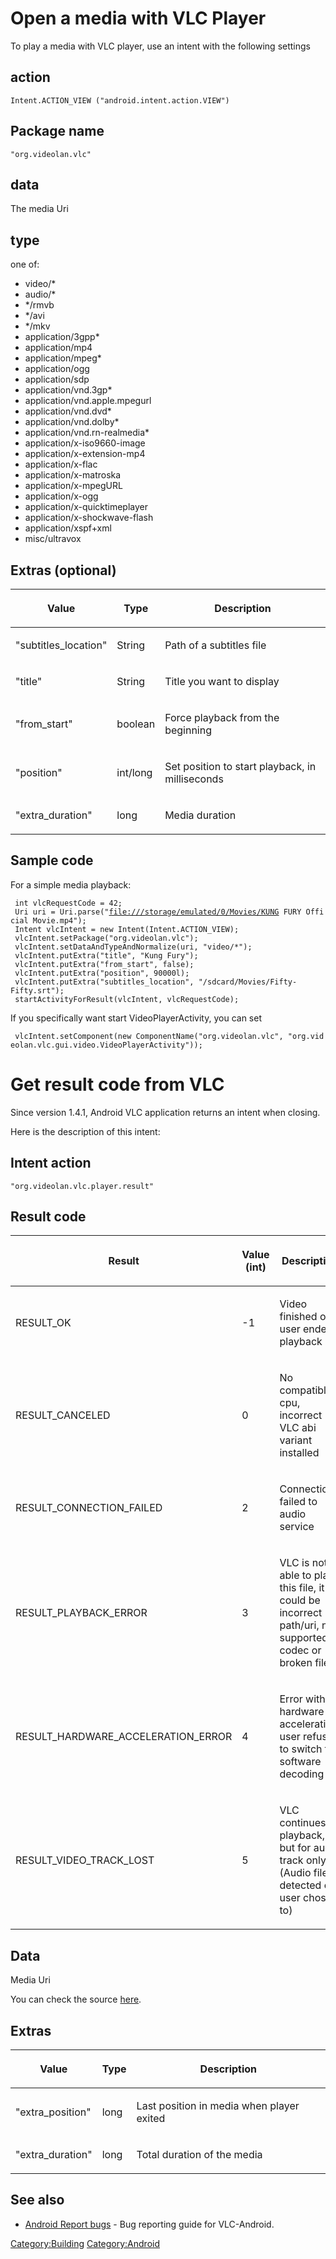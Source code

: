 =Open a media with VLC Player=
To play a media with VLC player, use an intent with the following settings

== action ==
 Intent.ACTION_VIEW ("android.intent.action.VIEW")

== Package name ==
 "org.videolan.vlc"

== data ==
The media Uri

== type ==
one of:

* video/*
* audio/*
* */rmvb
* */avi
* */mkv
* application/3gpp*
* application/mp4
* application/mpeg*
* application/ogg
* application/sdp
* application/vnd.3gp*
* application/vnd.apple.mpegurl
* application/vnd.dvd*
* application/vnd.dolby*
* application/vnd.rn-realmedia*
* application/x-iso9660-image
* application/x-extension-mp4
* application/x-flac
* application/x-matroska
* application/x-mpegURL
* application/x-ogg
* application/x-quicktimeplayer
* application/x-shockwave-flash
* application/xspf+xml
* misc/ultravox

== Extras (optional) ==

{| class="wikitable"
|-
! Value !! Type !! Description
|-
| "subtitles_location" || String || Path of a subtitles file
|-
| "title" || String || Title you want to display
|-
| "from_start" || boolean || Force playback from the beginning
|-
| "position" || int/long || Set position to start playback, in milliseconds
|-
| "extra_duration" || long || Media duration
|}

== Sample code ==
For a simple media playback:
  int vlcRequestCode = 42;
  Uri uri = Uri.parse("file:///storage/emulated/0/Movies/KUNG FURY Official Movie.mp4");
  Intent vlcIntent = new Intent(Intent.ACTION_VIEW);
  vlcIntent.setPackage("org.videolan.vlc");
  vlcIntent.setDataAndTypeAndNormalize(uri, "video/*");
  vlcIntent.putExtra("title", "Kung Fury");
  vlcIntent.putExtra("from_start", false);
  vlcIntent.putExtra("position", 90000l);
  vlcIntent.putExtra("subtitles_location", "/sdcard/Movies/Fifty-Fifty.srt");
  startActivityForResult(vlcIntent, vlcRequestCode);

If you specifically want start VideoPlayerActivity, you can set
  vlcIntent.setComponent(new ComponentName("org.videolan.vlc", "org.videolan.vlc.gui.video.VideoPlayerActivity"));

=Get result code from VLC=
Since version 1.4.1, Android VLC application returns an intent when closing.

Here is the description of this intent:

==Intent action==
 "org.videolan.vlc.player.result"

==Result code==
{| class="wikitable"
|-
! Result !! Value (int) !! Description
|-
| RESULT_OK || -1 || Video finished or user ended playback
|-
| RESULT_CANCELED || 0 || No compatible cpu, incorrect VLC abi variant installed
|-
| RESULT_CONNECTION_FAILED || 2 || Connection failed to audio service
|-
| RESULT_PLAYBACK_ERROR || 3 || VLC is not able to play this file, it could be incorrect path/uri, not supported codec or broken file
|-
| RESULT_HARDWARE_ACCELERATION_ERROR || 4 || Error with hardware acceleration, user refused to switch to software decoding
|-
| RESULT_VIDEO_TRACK_LOST || 5 || VLC continues playback, but for audio track only. (Audio file detected or user chose to)
|}

==Data==
Media Uri

You can check the source [http://git.videolan.org/?p=vlc-ports/android.git;a=blob;f=vlc-android/src/org/videolan/vlc/gui/video/VideoPlayerActivity.java;hb=HEAD here].

==Extras==
{| class="wikitable"
|-
! Value !! Type !! Description
|-
| "extra_position" || long || Last position in media when player exited
|-
| "extra_duration" || long || Total duration of the media

|}

==See also==
* [[Android Report bugs]] - Bug reporting guide for VLC-Android.

[[Category:Building]] [[Category:Android]]